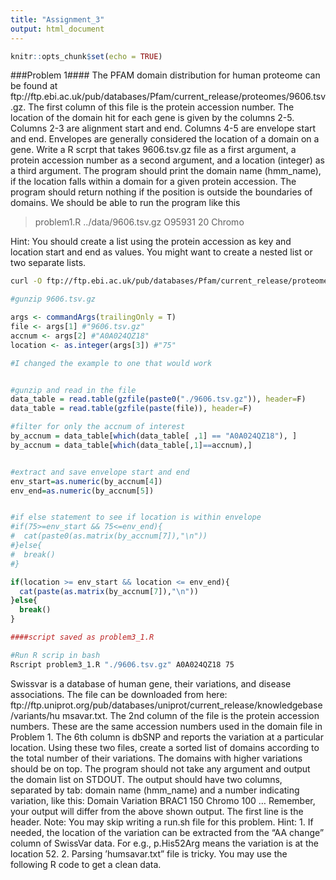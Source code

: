 ```yaml
---
title: "Assignment_3"
output: html_document
---
```


```r
knitr::opts_chunk$set(echo = TRUE)
```

###Problem 1####
The PFAM domain distribution for human proteome can be found at ftp://ftp.ebi.ac.uk/pub/databases/Pfam/current_release/proteomes/9606.tsv.gz. The first column of this file is the protein accession number. The location of the domain hit for each gene is given by the columns 2-5. Columns 2-3 are alignment start and end. Columns 4-5 are envelope start and end. Envelopes are generally considered the location of a domain on a gene. Write a R scrpt that takes 9606.tsv.gz file as a first argument, a protein accession number as a second argument, and a location (integer) as a third argument. The program should print the domain name (hmm_name), if the location falls within a domain for a given protein accession. The program should return nothing if the position is outside the boundaries of domains. We should be able to run the program like this

> problem1.R ../data/9606.tsv.gz O95931 20
> Chromo

Hint: You should create a list using the protein accession as key and location start and end as values. You
might want to create a nested list or two separate lists.


```bash
curl -O ftp://ftp.ebi.ac.uk/pub/databases/Pfam/current_release/proteomes/9606.tsv.gz

#gunzip 9606.tsv.gz
```
```r
args <- commandArgs(trailingOnly = T)
file <- args[1] #"9606.tsv.gz"
accnum <- args[2] #"A0A024QZ18"
location <- as.integer(args[3]) #"75"

#I changed the example to one that would work


#gunzip and read in the file
data_table = read.table(gzfile(paste0("./9606.tsv.gz")), header=F)
data_table = read.table(gzfile(paste(file)), header=F)

#filter for only the accnum of interest
by_accnum = data_table[which(data_table[ ,1] == "A0A024QZ18"), ]
by_accnum = data_table[which(data_table[,1]==accnum),]


#extract and save envelope start and end
env_start=as.numeric(by_accnum[4])
env_end=as.numeric(by_accnum[5])


#if else statement to see if location is within envelope
#if(75>=env_start && 75<=env_end){
#  cat(paste0(as.matrix(by_accnum[7]),"\n"))
#}else{
#  break()
#}

if(location >= env_start && location <= env_end){
  cat(paste(as.matrix(by_accnum[7]),"\n"))
}else{
  break()
}

####script saved as problem3_1.R
```

```bash

#Run R scrip in bash
Rscript problem3_1.R "./9606.tsv.gz" A0A024QZ18 75
```

Swissvar is a database of human gene, their variations, and disease associations. The file can be downloaded
from here: ftp://ftp.uniprot.org/pub/databases/uniprot/current_release/knowledgebase/variants/hu
msavar.txt. The 2nd column of the file is the protein accession numbers. These are the same accession
numbers used in the domain file in Problem 1. The 6th column is dbSNP and reports the variation at a
particular location. Using these two files, create a sorted list of domains according to the total number of
their variations. The domains with higher variations should be on top. The program should not take any
argument and output the domain list on STDOUT. The output should have two columns, separated by tab:
domain name (hmm_name) and a number indicating variation, like this:
Domain Variation
BRAC1 150
Chromo 100
...
Remember, your output will differ from the above shown output. The first line is the header. Note: You
may skip writing a run.sh file for this problem.
Hint:
1. If needed, the location of the variation can be extracted from the "AA change" column of SwissVar
data. For e.g., p.His52Arg means the variation is at the location 52.
2. Parsing ‘humsavar.txt" file is tricky. You may use the following R code to get a clean data.



















